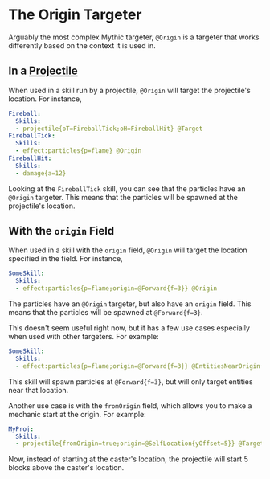 # The Origin Targeter

Arguably the most complex Mythic targeter, `@Origin` is a targeter that works differently based on the context it is used in.

## In a [Projectile](./The%20Projectile)

When used in a skill run by a projectile, `@Origin` will target the projectile's location. For instance,

```yml
Fireball:
  Skills:
  - projectile{oT=FireballTick;oH=FireballHit} @Target
FireballTick:
  Skills:
  - effect:particles{p=flame} @Origin
FireballHit:
  Skills:
  - damage{a=12}
```

Looking at the `FireballTick` skill, you can see that the particles have an `@Origin` targeter.
This means that the particles will be spawned at the projectile's location.

## With the `origin` Field

<PremiumOnly />

When used in a skill with the `origin` field, `@Origin` will target the location specified in the field. For instance,

```yml
SomeSkill:
  Skills:
  - effect:particles{p=flame;origin=@Forward{f=3}} @Origin
```

The particles have an `@Origin` targeter, but also have an `origin` field. This means that the particles will be spawned at `@Forward{f=3}`.

This doesn't seem useful right now, but it has a few use cases especially when used with other targeters. For example:

```yml
SomeSkill:
  Skills:
  - effect:particles{p=flame;origin=@Forward{f=3}} @EntitiesNearOrigin{r=3}
```

This skill will spawn particles at `@Forward{f=3}`, but will only target entities near that location.

Another use case is with the `fromOrigin` field, which allows you to make a mechanic start at the origin. For example:

```yml
MyProj:
  Skills:
  - projectile{fromOrigin=true;origin=@SelfLocation{yOffset=5}} @Target
```

Now, instead of starting at the caster's location, the projectile will start 5 blocks above the caster's location.
